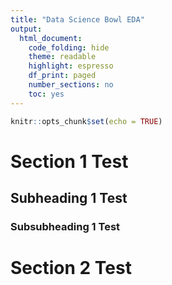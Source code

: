 ```yaml
---
title: "Data Science Bowl EDA"
output:
  html_document:
    code_folding: hide
    theme: readable
    highlight: espresso
    df_print: paged
    number_sections: no
    toc: yes
---
```


```r
knitr::opts_chunk$set(echo = TRUE)
```

# Section 1 Test

## Subheading 1 Test

### Subsubheading 1 Test

# Section 2 Test